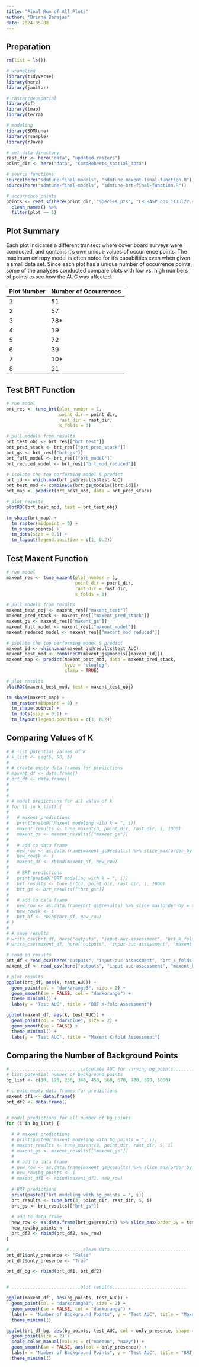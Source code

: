 ```yaml
---
title: "Final Run of All Plots"
author: "Briana Barajas"
date: 2024-05-08
---
```


## Preparation

```r
rm(list = ls())

# wrangling
library(tidyverse)
library(here)
library(janitor)

# raster/geospatial
library(sf)
library(tmap)
library(terra)

# modeling
library(SDMtune)
library(rsample)
library(rJava)

# set data directory
rast_dir <- here("data", "updated-rasters")
point_dir <- here("data", "CampRoberts_spatial_data")

# source functions
source(here("sdmtune-final-models", "sdmtune-maxent-final-function.R"))
source(here("sdmtune-final-models", "sdmtune-brt-final-function.R"))

# occurrence points
points <- read_sf(here(point_dir, "Species_pts", "CR_BASP_obs_11Jul22.shp"), quiet = TRUE) %>% 
  clean_names() %>% 
  filter(plot == 1)
```

## Plot Summary

Each plot indicates a different transect where cover board surveys were conducted, and contains it's own unique values of occurrence points. The maximum entropy model is often noted for it's capabilities even when given a small data set. Since each plot has a unique number of occurrence points, some of the analyses conducted compare plots with low vs. high numbers of points to see how the AUC was affected.

| Plot Number | Number of Occurrences |
|-------------|----------------------|
| 1           | 51                   |
| 2           | 57                   |
| 3           | 78\*                 |
| 4           | 19                   |
| 5           | 72                   |
| 6           | 39                   |
| 7           | 10\*                 |
| 8           | 21                   |

## Test BRT Function
```r
# run model
brt_res <- tune_brt(plot_number = 1,
                    point_dir = point_dir,
                    rast_dir = rast_dir,
                    k_folds = 3)

# pull models from results
brt_test_obj <- brt_res[["brt_test"]]
brt_pred_stack <- brt_res[["brt_pred_stack"]]
brt_gs <- brt_res[["brt_gs"]]
brt_full_model <- brt_res[["brt_model"]]
brt_reduced_model <- brt_res[["brt_mod_reduced"]]

# isolate the top performing model & predict
brt_id <- which.max(brt_gs@results$test_AUC)
brt_best_mod <- combineCV(brt_gs@models[[brt_id]])
brt_map <- predict(brt_best_mod, data = brt_pred_stack)

# plot results
plotROC(brt_best_mod, test = brt_test_obj)

tm_shape(brt_map) +
  tm_raster(midpoint = 0) +
  tm_shape(points) +
  tm_dots(size = 0.1) +
  tm_layout(legend.position = c(1, 0.2))
```


## Test Maxent Function
```r
# run model
maxent_res <- tune_maxent(plot_number = 1,
                          point_dir = point_dir,
                          rast_dir = rast_dir,
                          k_folds = 3)

# pull models from results
maxent_test_obj <- maxent_res[["maxent_test"]]
maxent_pred_stack <- maxent_res[["maxent_pred_stack"]]
maxent_gs <- maxent_res[["maxent_gs"]]
maxent_full_model <- maxent_res[["maxent_model"]]
maxent_reduced_model <- maxent_res[["maxent_mod_reduced"]]

# isolate the top performing model & predict
maxent_id <- which.max(maxent_gs@results$test_AUC)
maxent_best_mod <- combineCV(maxent_gs@models[[maxent_id]])
maxent_map <- predict(maxent_best_mod, data = maxent_pred_stack,
                      type = "cloglog",
                      clamp = TRUE)

# plot results
plotROC(maxent_best_mod, test = maxent_test_obj)

tm_shape(maxent_map) +
  tm_raster(midpoint = 0) +
  tm_shape(points) +
  tm_dots(size = 0.1) +
  tm_layout(legend.position = c(1, 0.2))

```

## Comparing Values of K

```r
# # list potential values of K
# k_list <- seq(5, 50, 5)
# 
# # create empty data frames for predictions
# maxent_df <- data.frame()
# brt_df <- data.frame()
# 
# 
# 
# # model predictions for all value of k
# for (i in k_list) {
#   
#   # maxent predictions
#   print(paste0("Maxent modeling with k = ", i))
#   maxent_results <- tune_maxent(3, point_dir, rast_dir, i, 1000)
#   maxent_gs <- maxent_results[["maxent_gs"]]
#   
#   # add to data frame
#   new_row <- as.data.frame(maxent_gs@results) %>% slice_max(order_by = test_AUC)
#   new_row$k <- i
#   maxent_df <- rbind(maxent_df, new_row)
#   
#   # BRT predictions
#   print(paste0("BRT modeling with k = ", i))
#   brt_results <- tune_brt(3, point_dir, rast_dir, i, 1000)
#   brt_gs <- brt_results[["brt_gs"]]
#   
#   # add to data frame
#   new_row <- as.data.frame(brt_gs@results) %>% slice_max(order_by = test_AUC)
#   new_row$k <- i
#   brt_df <- rbind(brt_df, new_row)
# }
# 
# # save results
# write_csv(brt_df, here("outputs", "input-auc-assessment", "brt_k_folds.csv"))
# write_csv(maxent_df, here("outputs", "input-auc-assessment", "maxent_k_folds.csv"))

# read in results
brt_df <-read_csv(here("outputs", "input-auc-assessment", "brt_k_folds.csv"))
maxent_df <- read_csv(here("outputs", "input-auc-assessment", "maxent_k_folds.csv"))

# plot results
ggplot(brt_df, aes(k, test_AUC)) +
  geom_point(col = "darkorange3", size = 2) +
  geom_smooth(se = FALSE, col = "darkorange") +
  theme_minimal() +
  labs(y = "Test AUC", title = "BRT K-fold Assessment")

ggplot(maxent_df, aes(k, test_AUC)) +
  geom_point(col = "darkblue", size = 2) +
  geom_smooth(se = FALSE) +
  theme_minimal() +
  labs(y = "Test AUC", title = "Maxent K-fold Assessment")

```


## Comparing the Number of Background Points

```r
# ..........................calculate AUC for varying bg_points...................
# list potential number of background points
bg_list <- c(10, 120, 230, 340, 450, 560, 670, 780, 890, 1000)

# create empty data frames for predictions
maxent_df1 <- data.frame()
brt_df2 <- data.frame()


# model predictions for all number of bg points
for (i in bg_list) {
  
  # # maxent predictions
  # print(paste0("maxent modeling with bg_points = ", i))
  # maxent_results <- tune_maxent(3, point_dir, rast_dir, 5, i)
  # maxent_gs <- maxent_results[["maxent_gs"]]
  # 
  # # add to data frame
  # new_row <- as.data.frame(maxent_gs@results) %>% slice_max(order_by = test_AUC)
  # new_row$bg_points <- i
  # maxent_df1 <- rbind(maxent_df1, new_row)
  
  # BRT predictions
  print(paste0("brt modeling with bg_points = ", i))
  brt_results <- tune_brt(3, point_dir, rast_dir, 5, i)
  brt_gs <- brt_results[["brt_gs"]]
  
  # add to data frame
  new_row <- as.data.frame(brt_gs@results) %>% slice_max(order_by = test_AUC)
  new_row$bg_points <- i
  brt_df2 <- rbind(brt_df2, new_row)
}

# ...........................clean data.............................
brt_df1$only_presence <- "False"
brt_df2$only_presence <- "True"

brt_df_bg <- rbind(brt_df1, brt_df2)


# ..........................plot results............................

ggplot(maxent_df1, aes(bg_points, test_AUC)) +
  geom_point(col = "darkorange3", size = 2) +
  geom_smooth(se = FALSE, col = "darkorange") +
  labs(x = "Number of Background Points", y = "Test AUC", title = "Maxent - Baxkground Point Assessment") +
  theme_minimal()

ggplot(brt_df_bg, aes(bg_points, test_AUC, col = only_presence, shape = only_presence)) +
  geom_point(size = 2) +
  scale_color_manual(values = c("maroon", "navy")) +
  geom_smooth(se = FALSE, aes(col = only_presence)) +
  labs(x = "Number of Background Points", y = "Test AUC", title = "BRT - Background Point Assessment") +
  theme_minimal()

```

